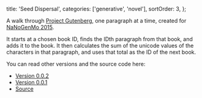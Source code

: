
  title: 'Seed Dispersal',
  categories: ['generative', 'novel'],
  sortOrder: 3,
};

A walk through [Project Gutenberg](https://www.gutenberg.org/), one paragraph at
a time, created for [NaNoGenMo 2015](https://github.com/dariusk/NaNoGenMo-2015).

<MarkdownPDF
  title="Seed Dispersal"
  src="https://cdn.rawgit.com/erbridge/seed-dispersal/master/dist/seed-dispersal-0.0.2.pdf"
  paperSize="A4"
/>

It starts at a chosen book ID, finds the IDth paragraph from that book, and adds
it to the book. It then calculates the sum of the unicode values of the
characters in that paragraph, and uses that total as the ID of the next book.

You can read other versions and the source code here:

- [Version 0.0.2](https://cdn.rawgit.com/erbridge/seed-dispersal/master/dist/seed-dispersal-0.0.2.pdf)
- [Version 0.0.1](https://cdn.rawgit.com/erbridge/seed-dispersal/master/dist/seed-dispersal-0.0.1.pdf)
- [Source](https://github.com/erbridge/seed-dispersal)
